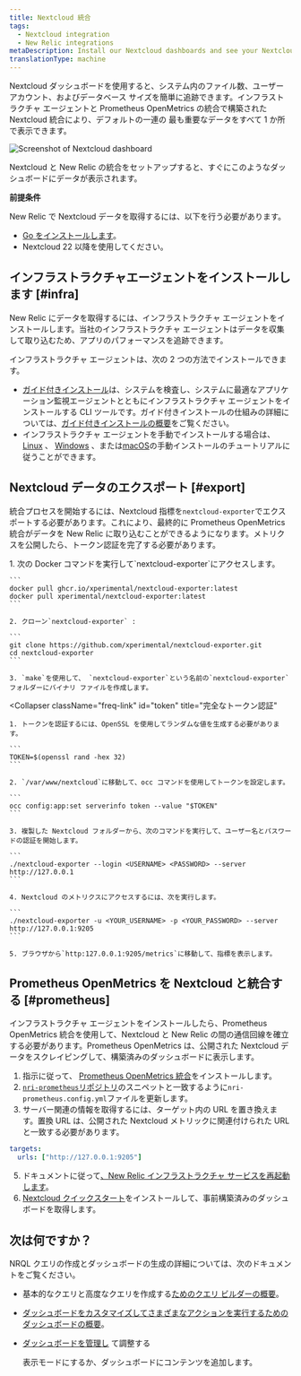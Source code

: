 ```yaml
---
title: Nextcloud 統合
tags:
  - Nextcloud integration
  - New Relic integrations
metaDescription: Install our Nextcloud dashboards and see your Nextcloud performance data in New Relic.
translationType: machine
---
```



Nextcloud ダッシュボードを使用すると、システム内のファイル数、ユーザー アカウント、およびデータベース サイズを簡単に追跡できます。インフラストラクチャ エージェントと Prometheus OpenMetrics の統合で構築された Nextcloud 統合により、デフォルトの一連の <InlinePopover type="dashboards"/>最も重要なデータをすべて 1 か所で表示できます。

<img
  title="Screenshot of Nextcloud dashboard"
  src={infrastructureNextcloudIntegration}
/>

<figcaption>
  Nextcloud と New Relic の統合をセットアップすると、すぐにこのようなダッシュボードにデータが表示されます。
</figcaption>

**前提条件**

New Relic で Nextcloud データを取得するには、以下を行う必要があります。

* [Go をインストールします](https://go.dev/doc/install)。
* Nextcloud 22 以降を使用してください。

## インフラストラクチャエージェントをインストールします [#infra]

New Relic にデータを取得するには、インフラストラクチャ エージェントをインストールします。当社のインフラストラクチャ エージェントはデータを収集して取り込むため、アプリのパフォーマンスを追跡できます。

インフラストラクチャ エージェントは、次の 2 つの方法でインストールできます。

* [ガイド付きインストール](https://one.newrelic.com/nr1-core?state=4f81feab-35f7-e97e-9903-52510f8542bd)は、システムを検査し、システムに最適なアプリケーション監視エージェントとともにインフラストラクチャ エージェントをインストールする CLI ツールです。ガイド付きインストールの仕組みの詳細については、[ガイド付きインストールの概要](/docs/infrastructure/host-integrations/installation/new-relic-guided-install-overview)をご覧ください。
* インフラストラクチャ エージェントを手動でインストールする場合は、 [Linux](/docs/infrastructure/install-infrastructure-agent/linux-installation/install-infrastructure-monitoring-agent-linux) 、 [Windows](/docs/infrastructure/install-infrastructure-agent/windows-installation/install-infrastructure-monitoring-agent-windows/) 、または[macOS](/docs/infrastructure/install-infrastructure-agent/macos-installation/install-infrastructure-monitoring-agent-macos/)の手動インストールのチュートリアルに従うことができます。

## Nextcloud データのエクスポート [#export]

統合プロセスを開始するには、Nextcloud 指標を`nextcloud-exporter`でエクスポートする必要があります。これにより、最終的に Prometheus OpenMetrics 統合がデータを New Relic に取り込むことができるようになります。メトリクスを公開したら、トークン認証を完了する必要があります。

<CollapserGroup>
  <Collapser
    className="freq-link"
    id="export"
    title="Nextcloud データをエクスポートする"
  >
    1. 次の Docker コマンドを実行して`nextcloud-exporter`にアクセスします。

    ```
    docker pull ghcr.io/xperimental/nextcloud-exporter:latest
    docker pull xperimental/nextcloud-exporter:latest
    ```

    2. クローン`nextcloud-exporter` :

    ```
    git clone https://github.com/xperimental/nextcloud-exporter.git
    cd nextcloud-exporter
    ```

    3. `make`を使用して、 `nextcloud-exporter`という名前の`nextcloud-exporter`フォルダーにバイナリ ファイルを作成します。
  </Collapser>

  <Collapser
    className="freq-link"
    id="token"
    title="完全なトークン認証"
  >
    1. トークンを認証するには、OpenSSL を使用してランダムな値を生成する必要があります。

    ```
    TOKEN=$(openssl rand -hex 32)
    ```

    2. `/var/www/nextcloud`に移動して、occ コマンドを使用してトークンを設定します。

    ```
    occ config:app:set serverinfo token --value "$TOKEN"
    ```

    3. 複製した Nextcloud フォルダーから、次のコマンドを実行して、ユーザー名とパスワードの認証を開始します。

    ```
    ./nextcloud-exporter --login <USERNAME> <PASSWORD> --server http://127.0.0.1
    ```

    4. Nextcloud のメトリクスにアクセスするには、次を実行します。

    ```
    ./nextcloud-exporter -u <YOUR_USERNAME> -p <YOUR_PASSWORD> --server http://127.0.0.1:9205
    ```

    5. ブラウザから`http:127.0.0.1:9205/metrics`に移動して、指標を表示します。
  </Collapser>
</CollapserGroup>

## Prometheus OpenMetrics を Nextcloud と統合する [#prometheus]

インフラストラクチャ エージェントをインストールしたら、Prometheus OpenMetrics 統合を使用して、Nextcloud と New Relic の間の通信回線を確立する必要があります。Prometheus OpenMetrics は、公開された Nextcloud データをスクレイピングして、構築済みのダッシュボードに表示します。

1. 指示に従って、 [Prometheus OpenMetrics 統合](/docs/infrastructure/prometheus-integrations/install-configure-openmetrics/install-update-or-uninstall-your-prometheus-openmetrics-integration)をインストールします。
2. [`nri-prometheus`リポジトリ](https://github.com/newrelic/nri-prometheus/blob/main/configs/nri-prometheus-config.yml.sample)のスニペットと一致するように`nri-prometheus.config.yml`ファイルを更新します。
3. サーバー関連の情報を取得するには、ターゲット内の URL を置き換えます。置換 URL は、公開された Nextcloud メトリックに関連付けられた URL と一致する必要があります。

```yml
targets:
  urls: ["http://127.0.0.1:9205"]
```

5. ドキュメントに従って[、New Relic インフラストラクチャ サービスを再起動します](/docs/infrastructure/install-infrastructure-agent/manage-your-agent/start-stop-restart-infrastructure-agent)。
6. [Nextcloud クイックスタート](https://newrelic.com/instant-observability/nextcloud)をインストールして、事前構築済みのダッシュボードを取得します。

## 次は何ですか？

NRQL クエリの作成とダッシュボードの生成の詳細については、次のドキュメントをご覧ください。

* 基本的なクエリと高度なクエリを作成する[ためのクエリ ビルダーの概要](/docs/query-your-data/explore-query-data/query-builder/introduction-query-builder)。

* [ダッシュボードをカスタマイズしてさまざまなアクションを実行するためのダッシュボードの概要](/docs/query-your-data/explore-query-data/dashboards/introduction-dashboards)。

* [ダッシュボードを管理し](/docs/query-your-data/explore-query-data/dashboards/manage-your-dashboard) て調整する

  <InlinePopover type="dashboards"/>

  表示モードにするか、ダッシュボードにコンテンツを追加します。